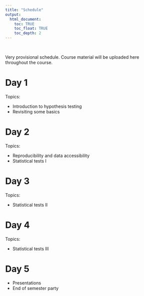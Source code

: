 ```yaml
---
title: "Schedule"
output:
  html_document:
    toc: TRUE
    toc_float: TRUE
    toc_depth: 2
---
```


\

Very provisional schedule. Course material will be uploaded here throughout the course.

# Day 1

Topics:

* Introduction to hypothesis testing
* Revisiting some basics

# Day 2

Topics:

* Reproducibility and data accessibility
* Statistical tests I

# Day 3

Topics:

* Statistical tests II

# Day 4

Topics:

* Statistical tests III

# Day 5

* Presentations
* End of semester party

